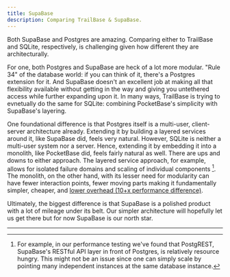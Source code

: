 ```yaml
---
title: SupaBase
description: Comparing TrailBase & SupaBase.
---
```


Both SupaBase and Postgres are amazing. Comparing either to TrailBase and
SQLite, respectively, is challenging given how different they are
architecturally.

For one, both Postgres and SupaBase are heck of a lot more modular. "Rule 34" of
the database world: if you can think of it, there's a Postgres extension for it.
And SupaBase doesn't an excellent job at making all that flexibility available
without getting in the way and giving you untethered access while further
expanding upon it.
In many ways, TrailBase is trying to evnetually do the same for SQLite:
combining PocketBase's simplicity with SupaBase's layering.

One foundational difference is that Postgres itself is a multi-user,
client-server architecture already.
Extending it by building a layered services around it, like SupaBase did,
feels very natural.
However, SQLite is neither a multi-user system nor a server. Hence, extending
it by embedding it into a monolith, like PocketBase did,  feels fairly natural
as well.
There are ups and downs to either approach. The layered service approach, for
example, allows for isolated failure domains and scaling of individual
components [^1]. The monolith, on the other hand, with its lesser need for modularity
can have fewer interaction points, fewer moving parts making it fundamentally
simpler, cheaper, and
[lower overhead (10+x performance difference)](/reference/benchmarks).

Ultimately, the biggest difference is that SupaBase is a polished product with
a lot of mileage under its belt. Our simpler architecture will hopefully let us
get there but for now SupaBase is our north star.

<div class="h-[30px]" />

---

[^1]:
    For example, in our performance testing we've found that PostgREST,
    SupaBase's RESTful API layer in front of Postgres, is relatively resource
    hungry. This might not be an issue since one can simply scale by pointing
    many independent instances at the same database instance.
